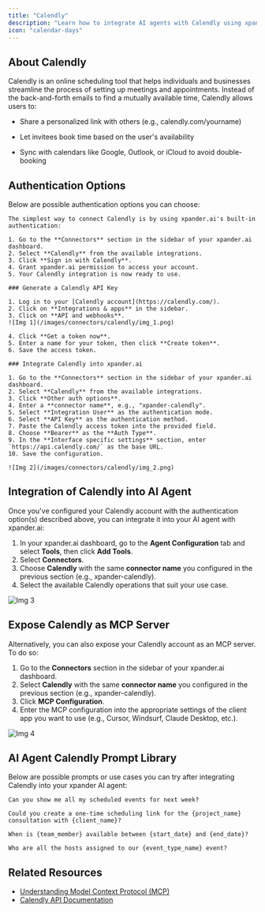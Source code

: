 ```yaml
---
title: "Calendly"
description: "Learn how to integrate AI agents with Calendly using xpander.ai. Create intelligent scheduling workflows that automatically coordinate meetings, personalize communication, and adapt to real-time changes."
icon: "calendar-days"
---
```


## About Calendly

Calendly is an online scheduling tool that helps individuals and businesses streamline the process of setting up meetings and appointments. Instead of the back-and-forth emails to find a mutually available time, Calendly allows users to:

- Share a personalized link with others (e.g., calendly.com/yourname)

- Let invitees book time based on the user's availability

- Sync with calendars like Google, Outlook, or iCloud to avoid double-booking


## Authentication Options

Below are possible authentication options you can choose:

<Tabs>
  <Tab title="Built-in xpander.ai Auth">

    The simplest way to connect Calendly is by using xpander.ai's built-in authentication:

    1. Go to the **Connectors** section in the sidebar of your xpander.ai dashboard.  
    2. Select **Calendly** from the available integrations.  
    3. Click **Sign in with Calendly**.  
    4. Grant xpander.ai permission to access your account.  
    5. Your Calendly integration is now ready to use.

  </Tab>

  <Tab title="API Access">

    ### Generate a Calendly API Key

    1. Log in to your [Calendly account](https://calendly.com/).  
    2. Click on **Integrations & apps** in the sidebar.  
    3. Click on **API and webhooks**.  
    ![Img 1](/images/connectors/calendly/img_1.png)

    4. Click **Get a token now**.  
    5. Enter a name for your token, then click **Create token**.  
    6. Save the access token.

    ### Integrate Calendly into xpander.ai

    1. Go to the **Connectors** section in the sidebar of your xpander.ai dashboard.  
    2. Select **Calendly** from the available integrations.  
    3. Click **Other auth options**.  
    4. Enter a **connector name**, e.g., "xpander-calendly".
    5. Select **Integration User** as the authentication mode.    
    6. Select **API Key** as the authentication method.  
    7. Paste the Calendly access token into the provided field.  
    8. Choose **Bearer** as the **Auth Type**.  
    9. In the **Interface specific settings** section, enter `https://api.calendly.com/` as the base URL.  
    10. Save the configuration.  

    ![Img 2](/images/connectors/calendly/img_2.png)

  </Tab>
</Tabs>

## Integration of Calendly into AI Agent

Once you've configured your Calendly account with the authentication option(s) described above, you can integrate it into your AI agent with xpander.ai:

1. In your xpander.ai dashboard, go to the **Agent Configuration** tab and select **Tools**, then click **Add Tools**.  
2. Select **Connectors**.  
3. Choose **Calendly** with the same **connector name** you configured in the previous section (e.g., xpander-calendly).  
4. Select the available Calendly operations that suit your use case.  

![Img 3](/images/connectors/calendly/img_3.png)
## Expose Calendly as MCP Server

Alternatively, you can also expose your Calendly account as an MCP server. To do so:

1. Go to the **Connectors** section in the sidebar of your xpander.ai dashboard.  
2. Select **Calendly** with the same **connector name** you configured in the previous section (e.g., xpander-calendly).  
3. Click **MCP Configuration**.  
4. Enter the MCP configuration into the appropriate settings of the client app you want to use (e.g., Cursor, Windsurf, Claude Desktop, etc.).

![Img 4](/images/connectors/calendly/img_4.png)

## AI Agent Calendly Prompt Library

Below are possible prompts or use cases you can try after integrating Calendly into your xpander AI agent:

```
Can you show me all my scheduled events for next week?
```

````
Could you create a one-time scheduling link for the {project_name} consultation with {client_name}?
````

```
When is {team_member} available between {start_date} and {end_date}?
```

```
Who are all the hosts assigned to our {event_type_name} event?
```

## Related Resources

- [Understanding Model Context Protocol (MCP)](/user-guide/backend-configuration/connectors)
- [Calendly API Documentation](https://developer.calendly.com/api-docs/4b402d5ab3edd-calendly-developer)
